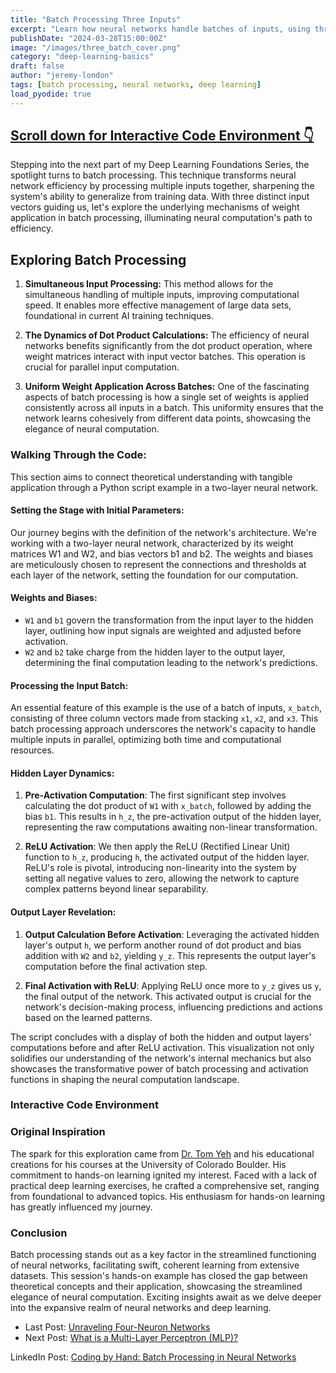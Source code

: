 ```yaml
---
title: "Batch Processing Three Inputs"
excerpt: "Learn how neural networks handle batches of inputs, using three different input vectors to demonstrate the application of weights across a batch for efficient computation."
publishDate: "2024-03-28T15:00:00Z"
image: "/images/three_batch_cover.png"
category: "deep-learning-basics"
draft: false
author: "jeremy-london"
tags: [batch processing, neural networks, deep learning]
load_pyodide: true
---
```



<h2>
  <a href="#interactive-code-environment" class="m-0 text-blue-100 dark:text-orange-400 no-underline bg-linear-to-r from-blue-200 to-blue-100 dark:from-orange-800 dark:to-orange-900 bg-size-[0px_10px] bg-bottom-left bg-no-repeat transition-[background-size] duration-500 hover:bg-size-[100%_3px] group-hover:bg-size-[100%_10px]">
    <span>Scroll down for Interactive Code Environment 👇</span>
  </a>
</h2>

Stepping into the next part of my Deep Learning Foundations Series, the spotlight turns to batch processing. This technique transforms neural network efficiency by processing multiple inputs together, sharpening the system's ability to generalize from training data. With three distinct input vectors guiding us, let's explore the underlying mechanisms of weight application in batch processing, illuminating neural computation's path to efficiency.

## Exploring Batch Processing

1. **Simultaneous Input Processing:** This method allows for the simultaneous handling of multiple inputs, improving computational speed. It enables more effective management of large data sets, foundational in current AI training techniques.

2. **The Dynamics of Dot Product Calculations:** The efficiency of neural networks benefits significantly from the dot product operation, where weight matrices interact with input vector batches. This operation is crucial for parallel input computation.

3. **Uniform Weight Application Across Batches:** One of the fascinating aspects of batch processing is how a single set of weights is applied consistently across all inputs in a batch. This uniformity ensures that the network learns cohesively from different data points, showcasing the elegance of neural computation.

### Walking Through the Code:

This section aims to connect theoretical understanding with tangible application through a Python script example in a two-layer neural network.

#### Setting the Stage with Initial Parameters:

Our journey begins with the definition of the network's architecture. We're working with a two-layer neural network, characterized by its weight matrices W1 and W2, and bias vectors b1 and b2. The weights and biases are meticulously chosen to represent the connections and thresholds at each layer of the network, setting the foundation for our computation.

#### Weights and Biases:
- `W1` and `b1` govern the transformation from the input layer to the hidden layer, outlining how input signals are weighted and adjusted before activation.
- `W2` and `b2` take charge from the hidden layer to the output layer, determining the final computation leading to the network's predictions.

#### Processing the Input Batch:

An essential feature of this example is the use of a batch of inputs, `x_batch`, consisting of three column vectors made from stacking `x1`, `x2`, and `x3`. This batch processing approach underscores the network's capacity to handle multiple inputs in parallel, optimizing both time and computational resources.

#### Hidden Layer Dynamics:

1. **Pre-Activation Computation**: The first significant step involves calculating the dot product of `W1` with `x_batch`, followed by adding the bias `b1`. This results in `h_z`, the pre-activation output of the hidden layer, representing the raw computations awaiting non-linear transformation.

2. **ReLU Activation**: We then apply the ReLU (Rectified Linear Unit) function to `h_z`, producing `h`, the activated output of the hidden layer. ReLU's role is pivotal, introducing non-linearity into the system by setting all negative values to zero, allowing the network to capture complex patterns beyond linear separability.

#### Output Layer Revelation:

1. **Output Calculation Before Activation**: Leveraging the activated hidden layer's output `h`, we perform another round of dot product and bias addition with `W2` and `b2`, yielding `y_z`. This represents the output layer's computation before the final activation step.

2. **Final Activation with ReLU**: Applying ReLU once more to `y_z` gives us `y`, the final output of the network. This activated output is crucial for the network's decision-making process, influencing predictions and actions based on the learned patterns.

The script concludes with a display of both the hidden and output layers' computations before and after ReLU activation. This visualization not only solidifies our understanding of the network's internal mechanics but also showcases the transformative power of batch processing and activation functions in shaping the neural computation landscape.

### Interactive Code Environment




### Original Inspiration

The spark for this exploration came from [Dr. Tom Yeh](http://tomyeh.info) and his educational creations for his courses at the University of Colorado Boulder. His commitment to hands-on learning ignited my interest. Faced with a lack of practical deep learning exercises, he crafted a comprehensive set, ranging from foundational to advanced topics. His enthusiasm for hands-on learning has greatly influenced my journey.

### Conclusion

Batch processing stands out as a key factor in the streamlined functioning of neural networks, facilitating swift, coherent learning from extensive datasets. This session's hands-on example has closed the gap between theoretical concepts and their application, showcasing the streamlined elegance of neural computation. Exciting insights await as we delve deeper into the expansive realm of neural networks and deep learning.

- Last Post: [Unraveling Four-Neuron Networks](/blog/deep-learning-basics-exploring-four-neurons)
- Next Post: [What is a Multi-Layer Perceptron (MLP)?](/blog/deep-learning-basics-unpacking-multi-layer-perceptron)

LinkedIn Post: [Coding by Hand: Batch Processing in Neural Networks](https://lnkd.in/eMg73dPM)
